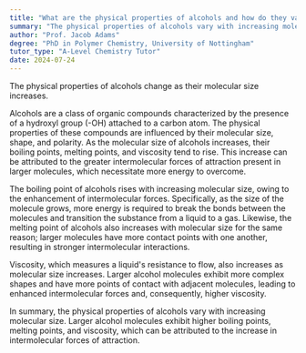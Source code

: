 ```yaml
---
title: "What are the physical properties of alcohols and how do they vary with increasing molecular size?"
summary: "The physical properties of alcohols vary with increasing molecular size."
author: "Prof. Jacob Adams"
degree: "PhD in Polymer Chemistry, University of Nottingham"
tutor_type: "A-Level Chemistry Tutor"
date: 2024-07-24
---
```


The physical properties of alcohols change as their molecular size increases.

Alcohols are a class of organic compounds characterized by the presence of a hydroxyl group (-OH) attached to a carbon atom. The physical properties of these compounds are influenced by their molecular size, shape, and polarity. As the molecular size of alcohols increases, their boiling points, melting points, and viscosity tend to rise. This increase can be attributed to the greater intermolecular forces of attraction present in larger molecules, which necessitate more energy to overcome.

The boiling point of alcohols rises with increasing molecular size, owing to the enhancement of intermolecular forces. Specifically, as the size of the molecule grows, more energy is required to break the bonds between the molecules and transition the substance from a liquid to a gas. Likewise, the melting point of alcohols also increases with molecular size for the same reason; larger molecules have more contact points with one another, resulting in stronger intermolecular interactions.

Viscosity, which measures a liquid's resistance to flow, also increases as molecular size increases. Larger alcohol molecules exhibit more complex shapes and have more points of contact with adjacent molecules, leading to enhanced intermolecular forces and, consequently, higher viscosity.

In summary, the physical properties of alcohols vary with increasing molecular size. Larger alcohol molecules exhibit higher boiling points, melting points, and viscosity, which can be attributed to the increase in intermolecular forces of attraction.
    